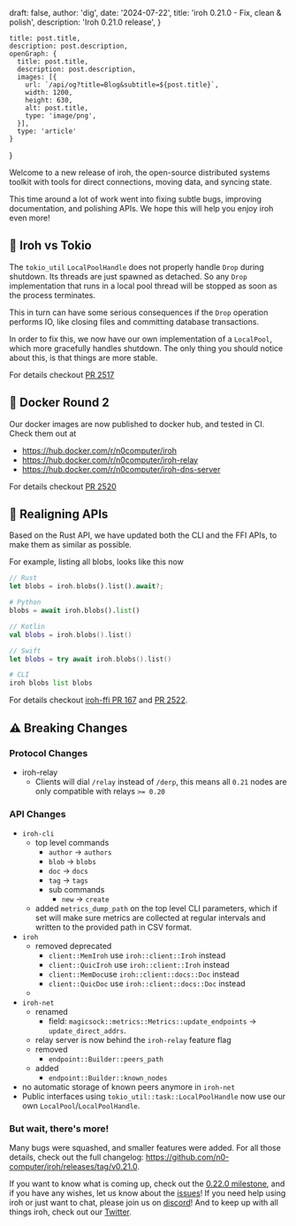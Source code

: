 
  draft: false,
  author: 'dig',
  date: '2024-07-22',
  title: 'iroh 0.21.0 - Fix, clean & polish',
  description: 'Iroh 0.21.0 release',
}

    title: post.title,
    description: post.description,
    openGraph: {
      title: post.title,
      description: post.description,
      images: [{
        url: `/api/og?title=Blog&subtitle=${post.title}`,
        width: 1200,
        height: 630,
        alt: post.title,
        type: 'image/png',
      }],
      type: 'article'
    }
}


Welcome to a new release of iroh, the open-source distributed systems toolkit with tools for direct connections, moving data, and syncing state.

This time around a lot of work went into fixing subtle bugs, improving documentation, and polishing APIs. We hope this will help you enjoy iroh even more!

## 👾 Iroh vs Tokio

The `tokio_util` `LocalPoolHandle` does not properly handle `Drop` during shutdown. Its threads are just spawned as detached. So any `Drop` implementation that runs in a local pool thread will be stopped as soon as the process terminates.

This in turn can have some serious consequences if the `Drop` operation performs IO, like closing files and committing database transactions.

In order to fix this, we now have our own implementation of a `LocalPool`, which  more gracefully handles shutdown. The only thing you should notice about this, is that things are more stable.

For details checkout [PR 2517](https://github.com/n0-computer/iroh/pull/2517)

## 🐳 Docker Round 2

Our docker images are now published to docker hub, and tested in CI. Check them out at

- https://hub.docker.com/r/n0computer/iroh
- https://hub.docker.com/r/n0computer/iroh-relay
- https://hub.docker.com/r/n0computer/iroh-dns-server

For details checkout [PR 2520](https://github.com/n0-computer/iroh/pull/2520)

## 🎯 Realigning APIs

Based on the Rust API, we have updated both the CLI and the FFI APIs, to make them as similar as possible.

For example, listing all blobs, looks like this now

```rust
// Rust
let blobs = iroh.blobs().list().await?;
```

```python
# Python
blobs = await iroh.blobs().list()
```

```kotlin
// Kotlin
val blobs = iroh.blobs().list()
```

```swift
// Swift
let blobs = try await iroh.blobs().list()
```

```python
# CLI
iroh blobs list blobs
```

For details checkout [iroh-ffi PR 167](https://github.com/n0-computer/iroh-ffi/pull/167) and [PR 2522](https://github.com/n0-computer/iroh/pull/2522).

## ⚠️ Breaking Changes

### Protocol Changes

- iroh-relay
    - Clients will dial `/relay` instead of `/derp`, this means all `0.21` nodes are only compatible with relays `>= 0.20`

### API Changes

- `iroh-cli`
    - top level commands
        - `author` -> `authors`
        - `blob` -> `blobs`
        - `doc` -> `docs`
        - `tag` -> `tags`
        - sub commands
            - `new` -> `create`
    - added `metrics_dump_path` on the top level CLI parameters, which if set will make sure metrics are collected at regular intervals and written to the provided path in CSV format.
- `iroh`
    - removed deprecated
        - `client::MemIroh` use `iroh::client::Iroh` instead
        - `client::QuicIroh` use `iroh::client::Iroh` instead
        - `client::MemDoc`use `iroh::client::docs::Doc` instead
        - `client::QuicDoc` use `iroh::client::docs::Doc` instead
    -
- `iroh-net`
    - renamed
        - field: `magicsock::metrics::Metrics::update_endpoints` -> `update_direct_addrs`.
    - relay server is now behind the `iroh-relay` feature flag
    - removed
        - `endpoint::Builder::peers_path`
    - added
        - `endpoint::Builder::known_nodes`
- no automatic storage of known peers anymore in `iroh-net`
- Public interfaces using `tokio_util::task::LocalPoolHandle` now use our own `LocalPool`/`LocalPoolHandle`.

### But wait, there's more!

Many bugs were squashed, and smaller features were added. For all those details, check out the full changelog: https://github.com/n0-computer/iroh/releases/tag/v0.21.0.

If you want to know what is coming up, check out the [0.22.0 milestone](https://github.com/n0-computer/iroh/milestone/28), and if you have any wishes, let us know about the [issues](https://github.com/n0-computer/iroh/issues)! If you need help using iroh or just want to chat, please join us on [discord](https://discord.com/invite/DpmJgtU7cW)! And to keep up with all things iroh, check out our [Twitter](https://x.com/iroh_n0).
